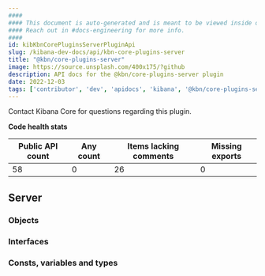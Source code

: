 ```yaml
---
####
#### This document is auto-generated and is meant to be viewed inside our experimental, new docs system.
#### Reach out in #docs-engineering for more info.
####
id: kibKbnCorePluginsServerPluginApi
slug: /kibana-dev-docs/api/kbn-core-plugins-server
title: "@kbn/core-plugins-server"
image: https://source.unsplash.com/400x175/?github
description: API docs for the @kbn/core-plugins-server plugin
date: 2022-12-03
tags: ['contributor', 'dev', 'apidocs', 'kibana', '@kbn/core-plugins-server']
---
```




Contact Kibana Core for questions regarding this plugin.

**Code health stats**

| Public API count  | Any count | Items lacking comments | Missing exports |
|-------------------|-----------|------------------------|-----------------|
| 58 | 0 | 26 | 0 |

## Server

### Objects
<DocDefinitionList data={kbnCorePluginsServerObj.server.objects}/>

### Interfaces
<DocDefinitionList data={kbnCorePluginsServerObj.server.interfaces}/>

### Consts, variables and types
<DocDefinitionList data={kbnCorePluginsServerObj.server.misc}/>

